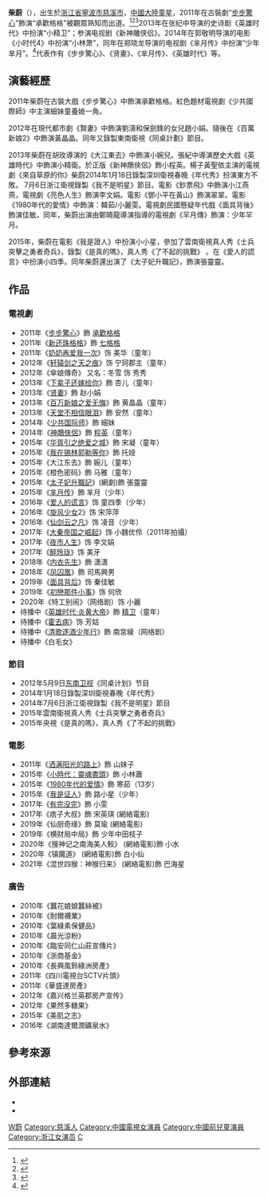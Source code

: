 {{藝人
| 姓名 = 柴蔚
| 類型 = 童星
| 圖片 = 
| 圖片尺寸 =
| 圖片簡介 =
| 英文名 =
| 罗马拼音 = Chai Wei
| 本名 = 柴蔚
| 綽號 = 蔚蔚、乖宝、蔚宝
| 國籍 = {{PRC}}
| 民族 = [[漢族|漢族]]
| 籍貫 = [[浙江省|浙江省]][[慈溪市|慈溪市]]
| 出道日期 = 2011年
| 出生日期 = {{birth date and age|2002|12|7}}
| 出生地點 = {{CHN}}[[浙江省|浙江省]][[寧波市|寧波市]][[慈溪市|慈溪市]]
| 職業 = [[演員|演員]]
| 語言 = [[漢語|漢語]]、[[英語|英語]]
| 教育程度 = 初中
|母校=北京现代音乐学校<ref>{{cite web |title=柴蔚_明星学子 |url=http://www.bjcms.com/index.php/article/910.html |website=北京市现代音乐学校|date=2020-05-09}}</ref>
| 經紀公司 = 巨力影视传媒
}}
'''柴蔚'''（{{bd|2002年|12月7日|}}），出生於[[浙江省|浙江省]][[寧波市|寧波市]][[慈溪市|慈溪市]]，[[中國大陸|中國大陸]][[童星|童星]]，2011年在古裝劇“[[步步惊心_(电视剧)|步步驚心]]”飾演“承歡格格”被觀眾熟知而出道。<ref>{{cite web |title=柴蔚-大家喜爱的“童星老戏骨”拜师学唱歌“演”而优则“歌” |url=http://ent.people.com.cn/n1/2019/0412/c1012-31027380.html |website=人民网|date=2019-04-12}}</ref><ref>{{cite web |title=演赵今麦闺蜜的她，第一部剧是《步步惊心》 |url=https://www.bjnews.com.cn/detail/157432808215929.html |website=新京报|date=2019-11-21}}</ref><ref>{{cite web |title=8歲演《步步》爆紅！最美童星19歲變超美「激似宋慧喬」 |url=https://www.setn.com/News.aspx?NewsID=1038494 |website=三立新闻网|date=2021-12-08}}</ref>2013年在张纪中导演的史诗剧《英雄时代》中扮演“小精卫”；参演电视剧《新神雕侠侣》。2014年在郭敬明导演的电影《小时代4》中扮演“小林萧”，同年在郑晓龙导演的电视剧《芈月传》中扮演“少年芈月”。<ref>{{cite web |title=《芈月传》柴蔚杀青 少年芈月具男孩气 |url=http://ent.sina.com.cn/v/m/2015-01-28/doc-iawzunex9473304.shtml |website=新浪娱乐|date=2015-01-28}}</ref>代表作有《步步驚心》、《贤妻》、《芈月传》、《英雄时代》等。

== 演藝經歷 ==
2011年柴蔚在古裝大戲《步步驚心》中飾演承歡格格。紅色題材電視劇《少共國際師》中主演細妹童養媳一角。

2012年在現代都市劇《賢妻》中飾演劉濤和保劍鋒的女兒趙小娟。隨後在《百萬新娘2》中飾演黃晶晶。同年又錄製東南衛視《同桌計劃》節目。

2013年柴蔚在胡玫導演的《大江東去》中飾演小婉兒。張紀中導演歷史大戲《英雄時代》中飾演小精衛。於正版《新神鵰俠侶》飾小程英。楊子黃聖依主演的電視劇《來自草原的你》柴蔚2014年1月18日錄製深圳衛視春晚《年代秀》扮演東方不敗。 7月6日浙江衛視錄製《我不是明星》節目。電影《鈔票飛》中飾演小江燕燕，電視劇《亮色人生》飾演李文娟。電影《鄧小平在黃山》飾演翠翠。電影《1980年代的愛情》中飾演：韓茹/小麗雯。電視劇民國懸疑年代戲《面具背後》飾演佳敏。同年，柴蔚出演由鄭曉龍導演指導的電視劇《羋月傳》飾演：少年羋月。

2015年，柴蔚在電影《我是證人》中扮演小小星，參加了雲南衛視真人秀《士兵突擊之勇者奇兵》，錄製《是真的嗎》，真人秀《了不起的挑戰》 。在《愛人的謊言》中扮演小四季。同年柴蔚還出演了《太子妃升職記》，飾演張靈靈。 

== 作品 ==
=== 電視劇 ===
*2011年《[[步步驚心_(電視劇)|步步驚心]]》飾 [[和碩和惠公主|承歡格格]]
*2011年《[[還珠格格_(2011年電視劇)|新还珠格格]]》飾 [[固倫和靜公主|七格格]]
*2011年《[[奶奶再爱我一次|奶奶再爱我一次]]》饰 美华（童年）
*2012年《[[轩辕剑之天之痕|轩辕剑之天之痕]]》饰 宁珂郡主（童年）
*2012年《傘娘傳奇》 又名：冬雪  饰 秀秀 
*2013年《[[下辈子还嫁给你|下辈子还嫁给你]]》飾 杏儿（童年）  
*2013年《[[贤妻_(電視劇)|贤妻]]》飾 赵小娟 
*2013年《[[百万新娘之爱无悔|百万新娘之爱无悔]]》飾 黄晶晶（童年）
*2013年《[[天堂不相信眼泪|天堂不相信眼泪]]》飾 安然（童年）  
*2014年《[[少共国际师|少共国际师]]》飾 細妹 
*2014年《[[神鵰俠侶_(2014年電視劇)|神鵰俠侶]]》飾 [[程英|程英]]（童年）
*2015年《[[华胥引之绝爱之城|华胥引之绝爱之城]]》飾 宋凝（童年）
*2015年《[[我在锡林郭勒等你|我在锡林郭勒等你]]》飾 托娅
*2015年《大江东去》飾 婉儿（童年） 
*2015年《橙色密码》飾 马雅（童年）
*2015年《[[太子妃升職記|太子妃升職記]]》(網劇)飾 張靈靈
*2015年《[[芈月传|芈月传]]》飾 芈月（少年）
*2016年《[[爱人的谎言|爱人的谎言]]》饰 童四季（少年）
*2016年《[[旋风少女|旋风少女]]2》饰 宋萍萍
*2016年《[[仙剑云之凡|仙剑云之凡]]》饰 凌音（少年）
*2017年《[[大秦帝国之崛起|大秦帝国之崛起]]》饰 小魏优伶（2011年拍攝）
*2017年《[[夜市人生_(2017年电视剧)|夜市人生]]》饰 李文娟
*2017年《[[醉玲珑|醉玲珑]]》饰 美牙
*2018年《[[内衣先生|内衣先生]]》飾 潇潇
*2018年《[[凤囚凰|凤囚凰]]》飾 司馬興男
*2019年《[[面具背后|面具背后]]》饰 秦佳敏
*2019年《[[初恋那件小事_(电视剧)|初戀那件小事]]》饰 何欣
*2020年《特工别闹》（网络剧）饰 小麗
*待播中《[[英雄时代·炎黄大帝|英雄时代·炎黄大帝]]》飾 [[精卫|精卫]]（童年）
*待播中《[[霍去病_(电视剧)|霍去病]]》饰 芳姑
*待播中《[[清歌逐酒少年行|清歌逐酒少年行]]》飾 南宮綾（网络剧）
*待播中《白毛女》

=== 節目 ===
*2012年5月9日[[东南卫视|东南卫视]]《同桌计划》节目
*2014年1月18日錄製深圳衛視春晚《年代秀》
*2014年7月6日浙江衛視錄製《我不是明星》節目
*2015年雲南衛視真人秀《士兵突擊之勇者奇兵》
*2015年央視《是真的嗎》，真人秀《了不起的挑戰》

===電影===
*2011年《[[洒满阳光的路上|洒满阳光的路上]]》飾 山妹子 
*2015年《[[小時代：靈魂盡頭|小時代：靈魂盡頭]]》飾 小林蕭
*2015年《[[1980年代的爱情|1980年代的爱情]]》飾 寒茹（13岁）
*2015年《[[我是证人|我是证人]]》飾 路小星（少年）
*2017年《[[有完没完|有完没完]]》飾 小雯
*2017年《痞子大叔》飾 宋英琪 (網絡電影)
*2019年《仙厨奇缘》飾 莫瑜 (網絡電影)
*2019年《横财局中局》飾 少年中田枝子
*2020年《搜神记之南海美人鲛》 (網絡電影)飾 小水
*2020年《镇魔道》 (網絡電影)飾 白小仙
*2021年《混世四猴：神猴归来》 (網絡電影)飾 巴海星

=== 廣告 ===
*2010年《蠶花娘娘蠶絲被》 
*2010年《耐爾襪業》 
*2010年《葉綠素保健品》 
*2010年《晨光涼粉》 
*2010年《臨安同仁山莊宣傳片》 
*2010年《浙商基金》 
*2010年《長興風鈴綠洲房​​產》 
*2011年《四川電視台SCTV片頭》 
*2011年《華盛達房產》
*2012年《嘉兴格兰英郡房产宣传》
*2012年《果然多糖果》
*2015年《美肌之志》
*2016年《湖南達爾潤礦泉水》

== 參考來源 ==
<!-- http://www.bjcms.com/index.php/article/910.html -->{{reflist}}

== 外部連結 ==
* {{新浪博客|luocaihong}}
* {{Sinaweibo|1301064830}}

{{DEFAULTSORT:C柴}}
[[Category:柴姓|W蔚]]
[[Category:慈溪人|Category:慈溪人]]
[[Category:中國電視女演員|Category:中國電視女演員]]
[[Category:中國前兒童演員|Category:中國前兒童演員]]
[[Category:浙江女演员|Category:浙江女演员]]
[[Category:北京市现代音乐学校|C]]